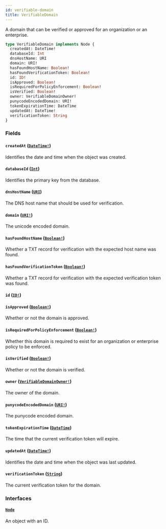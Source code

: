 ```yaml
---
id: verifiable-domain
title: VerifiableDomain
---
```


A domain that can be verified or approved for an organization or an enterprise.

```graphql
type VerifiableDomain implements Node {
  createdAt: DateTime!
  databaseId: Int
  dnsHostName: URI
  domain: URI!
  hasFoundHostName: Boolean!
  hasFoundVerificationToken: Boolean!
  id: ID!
  isApproved: Boolean!
  isRequiredForPolicyEnforcement: Boolean!
  isVerified: Boolean!
  owner: VerifiableDomainOwner!
  punycodeEncodedDomain: URI!
  tokenExpirationTime: DateTime
  updatedAt: DateTime!
  verificationToken: String
}
```

### Fields

#### `createdAt` ([`DateTime!`](/docs/api/scalars/date-time))

Identifies the date and time when the object was created.

#### `databaseId` ([`Int`](/docs/api/scalars/int))

Identifies the primary key from the database.

#### `dnsHostName` ([`URI`](/docs/api/scalars/uri))

The DNS host name that should be used for verification.

#### `domain` ([`URI!`](/docs/api/scalars/uri))

The unicode encoded domain.

#### `hasFoundHostName` ([`Boolean!`](/docs/api/scalars/boolean))

Whether a TXT record for verification with the expected host name was found.

#### `hasFoundVerificationToken` ([`Boolean!`](/docs/api/scalars/boolean))

Whether a TXT record for verification with the expected verification token was found.

#### `id` ([`ID!`](/docs/api/scalars/id))

#### `isApproved` ([`Boolean!`](/docs/api/scalars/boolean))

Whether or not the domain is approved.

#### `isRequiredForPolicyEnforcement` ([`Boolean!`](/docs/api/scalars/boolean))

Whether this domain is required to exist for an organization or enterprise policy to be enforced.

#### `isVerified` ([`Boolean!`](/docs/api/scalars/boolean))

Whether or not the domain is verified.

#### `owner` ([`VerifiableDomainOwner!`](/docs/api/unions/verifiable-domain-owner))

The owner of the domain.

#### `punycodeEncodedDomain` ([`URI!`](/docs/api/scalars/uri))

The punycode encoded domain.

#### `tokenExpirationTime` ([`DateTime`](/docs/api/scalars/date-time))

The time that the current verification token will expire.

#### `updatedAt` ([`DateTime!`](/docs/api/scalars/date-time))

Identifies the date and time when the object was last updated.

#### `verificationToken` ([`String`](/docs/api/scalars/string))

The current verification token for the domain.

### Interfaces

#### [`Node`](/docs/api/interfaces/node)

An object with an ID.
